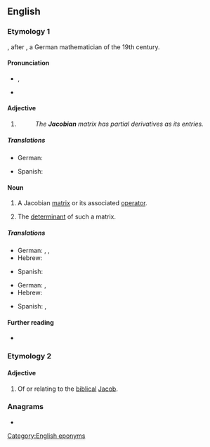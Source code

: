 ==English==

===Etymology 1===
{{suffix|en|Jacobi|an}}, after {{w|Carl Gustav Jacob Jacobi}}, a German mathematician of the 19th century.

====Pronunciation====
* {{enPR|yä-kõ'-bi-un}}, {{IPA|en|/jɑːˈkəʊ.bi.ən/}}
* {{IPA|en|/d͡ʒəˈkoʊ.bi.ən/}}

====Adjective====
{{en-adj|-}}

# {{non-gloss definition|Used to specify certain [[mathematical]] [[object]]s named in honour of [[w:Carl Gustav Jacob Jacobi|C.&nbsp;G.&nbsp;J. Jacobi]].}}
#: ''The '''Jacobian''' matrix has partial derivatives as its entries.''

=====Translations=====
{{trans-top|in honor of Jacobi}}
* German: {{t|de|Jacobi-}}
{{trans-mid}}
* Spanish: {{t|es|jacobiano}}
{{trans-bottom}}

====Noun====
{{en-noun}}

# {{lb|en|calculus}} A Jacobian [[matrix]] or its associated [[operator]].
# {{lb|en|calculus}} The [[determinant]] of such a matrix.

=====Translations=====
{{trans-top|Jacobian matrix}}
* German: {{t|de|Jacobi-Matrix|f}}, {{t|de|Funktionalmatrix|f}}, {{t|de|Ableitungsmatrix|f}}
* Hebrew: {{t|he|מטריצת יעקובי|f|tr=matrítzat ya'akóbi}}
{{trans-mid}}
* Spanish: {{t|es|matriz jacobiana|f}}
{{trans-bottom}}

{{trans-top|the determinant of the Jacobian matrix}}
* German: {{t|de|Jacobi-Determinante|f}}, {{t|de|Funktionaldeterminante|f}}
* Hebrew: {{t|he|יעקוביאן|m|tr=ya'akobián}}
{{trans-mid}}
* Spanish: {{t|es|determinante jacobiano|m}}, {{t|es|jacobiano|m|alt=jacobiano}}
{{trans-bottom}}

====Further reading====
* {{pedia}}

===Etymology 2===
{{suf|en|Jacob|ian}}

====Adjective====
{{en-adj}}

# Of or relating to the [[biblical]] [[Jacob]].
#: {{syn|en|Jacobic}}

===Anagrams===
* {{anagrams|en|a=aabcijno|Bajocian}}

[[Category:English eponyms]]